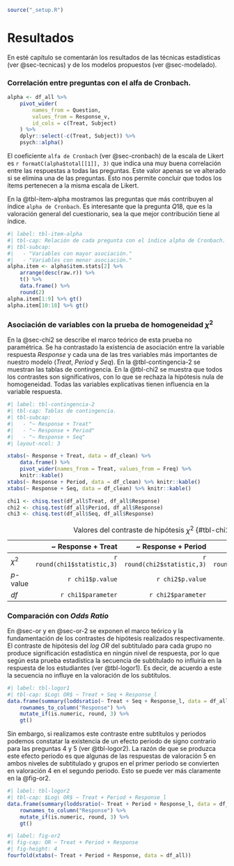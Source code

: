 ```r
source("_setup.R")
```

# Resultados {#sec-resultados}

En esté capítulo se comentarán los resultados de las técnicas estadísticas (ver @sec-tecnicas) y de los modelos propuestos (ver @sec-modelado).


### Correlación entre preguntas con el alfa de Cronbach. {#sec-cronbach-2}

\scriptsize
```r
alpha <- df_all %>%
    pivot_wider(
        names_from = Question,
        values_from = Response_v,
        id_cols = c(Treat, Subject)
    ) %>%
    dplyr::select(-c(Treat, Subject)) %>%
    psych::alpha()
```
\normalsize


El coeficiente `alfa de Cronbach` (ver @sec-cronbach) de la escala de Likert es `r formatC(alpha$total[[1]], 3)` que indica una muy buena correlación entre las respuestas a todas las preguntas. Este valor apenas se ve alterado si se elimina una de las preguntas. Esto nos permite concluir que todos los ítems pertenecen a la misma escala de Likert.

En la @tbl-item-alpha mostramos las preguntas que más contribuyen al índice `alpha de Cronbach`. Es interesante que la pregunta $Q18$, que es la valoración general del cuestionario, sea la que mejor contribución tiene al índice.

\tiny
```r
#| label: tbl-item-alpha
#| tbl-cap: Relación de cada pregunta con el índice alpha de Cronbach.
#| tbl-subcap:
#|   - "Variables con mayor asociación."
#|   - "Variables con menor asociación."
alpha.item <- alpha$item.stats[2] %>%
    arrange(desc(raw.r)) %>%
    t() %>%
    data.frame() %>%
    round(2)
alpha.item[1:9] %>% gt()
alpha.item[10:18] %>% gt()
```
\normalsize


### Asociación de variables con la prueba de homogeneidad $\chi^2$ {#sec-chi2-2}

En la @sec-chi2 se describe el marco teórico de esta prueba no paramétrica. Se ha contrastado la existencia de asociación entre la variable respuesta $Response$ y cada una de las tres variables más importantes de nuestro modelo ($Treat$, $Period$ y $Seq$). En la @tbl-contingencia-2 se muestran las tablas de contingencia. En la @tbl-chi2 se muestra que todos los contrastes son significativos, con lo que se rechaza la hipótesis nula de homogeneidad. Todas las variables explicativas tienen influencia en la variable respuesta.

```r
#| label: tbl-contingencia-2
#| tbl-cap: Tablas de contingencia.
#| tbl-subcap:
#|   - "~ Response + Treat"
#|   - "~ Response + Period"
#|   - "~ Response + Seq"
#| layout-ncol: 3

xtabs(~ Response + Treat, data = df_clean) %>%
    data.frame() %>%
    pivot_wider(names_from = Treat, values_from = Freq) %>%
    knitr::kable()
xtabs(~ Response + Period, data = df_clean) %>% knitr::kable()
xtabs(~ Response + Seq, data = df_clean) %>% knitr::kable()
```

```r
chi1 <- chisq.test(df_all$Treat, df_all$Response)
chi2 <- chisq.test(df_all$Period, df_all$Response)
chi3 <- chisq.test(df_all$Seq, df_all$Response)
```


|           | ~ Response + Treat          | ~ Response + Period          | ~ Response + Seq             |
|-----------|----------------------------:|-----------------------------:|-----------------------------:|
| $\chi^2$  | `r round(chi1$statistic,3)` | `r round(chi2$statistic,3)`  | `r round(chi3$statistic,3)`  |
| $p$-value | `r chi1$p.value`            | `r chi2$p.value`             | `r chi3$p.value`             |
| $df$      | `r chi1$parameter`          | `r chi2$parameter`           | `r chi3$parameter`           |

: Valores del contraste de hipótesis $\chi^2$ {#tbl-chi2}

### Comparación con $Odds\ Ratio$ {#sec-or-3}

En @sec-or y en @sec-or-2 se exponen el marco teórico y la fundamentación de los contrastes de hipótesis realizados respectivamente. El contraste de hipótesis del $log\ OR$ del subtitulado para cada grupo no produce significación estadística en ningún nivel de respuesta, por lo que según esta prueba estadística la secuencia de subtitulado no influiría en la respuesta de los estudiantes (ver @tbl-logor1). Es decir, de acuerdo a este la secuencia no influye en la valoración de los subtítulos.

```r
#| label: tbl-logor1
#| tbl-cap: $Log\ OR$ ~ Treat + Seq + Response_l
data.frame(summary(loddsratio(~ Treat + Seq + Response_l, data = df_all)) %>% unclass(), check.names = F) %>%
    rownames_to_column("Response") %>%
    mutate_if(is.numeric, round, 3) %>%
    gt()
```

Sin embargo, si realizamos este contraste entre subtítulos y periodos podemos constatar la existencia de un efecto periodo de signo contrario para las preguntas 4 y 5 (ver @tbl-logor2). La razón de que se produzca este efecto periodo es que algunas de las respuestas de valoración 5 en ambos niveles de subtitulado y grupos en el primer periodo se convierten en valoración 4 en el segundo periodo. Esto se puede ver más claramente en la @fig-or2.

```r
#| label: tbl-logor2
#| tbl-cap: $Log\ OR$ ~ Treat + Period + Response_l
data.frame(summary(loddsratio(~ Treat + Period + Response_l, data = df_all)) %>% unclass(), check.names = F) %>%
    rownames_to_column("Response") %>%
    mutate_if(is.numeric, round, 3) %>%
    gt()
```


```r
#| label: fig-or2
#| fig-cap: OR ~ Treat + Period + Response
#| fig-height: 4
fourfold(xtabs(~ Treat + Period + Response, data = df_all))
```

